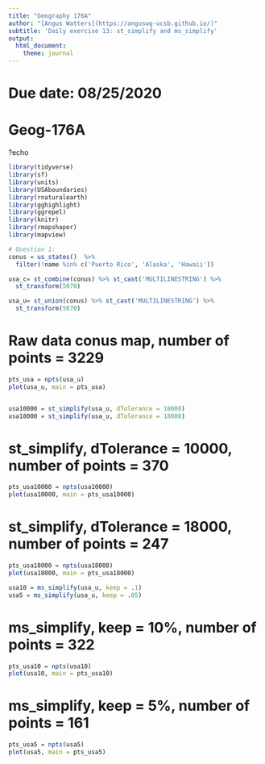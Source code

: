 ```yaml
---
title: "Geography 176A"
author: "[Angus Watters](https://anguswg-ucsb.github.io/)"
subtitle: 'Daily exercise 13: st_simplify and ms_simplify'
output:
  html_document:
    theme: journal
---
```


# Due date: 08/25/2020
# Geog-176A

?echo
```r

library(tidyverse)
library(sf)
library(units)
library(USAboundaries)
library(rnaturalearth)
library(gghighlight)
library(ggrepel)
library(knitr)
library(rmapshaper)
library(mapview)
```

```r
# Question 1:
conus = us_states()  %>%
  filter(!name %in% c('Puerto Rico', 'Alaska', 'Hawaii'))

usa_c= st_combine(conus) %>% st_cast('MULTILINESTRING') %>%
  st_transform(5070)

usa_u= st_union(conus) %>% st_cast('MULTILINESTRING') %>%
  st_transform(5070)
```
# Raw data conus map, number of points = 3229

```r
pts_usa = npts(usa_u)
plot(usa_u, main = pts_usa)


usa10000 = st_simplify(usa_u, dTolerance = 10000)
usa18000 = st_simplify(usa_u, dTolerance = 18000)
```
# st_simplify, dTolerance = 10000, number of points = 370
```r
pts_usa10000 = npts(usa10000)
plot(usa10000, main = pts_usa10000)
```
# st_simplify, dTolerance = 18000, number of points = 247 
```r
pts_usa18000 = npts(usa18000)
plot(usa18000, main = pts_usa18000)
```
```r
usa10 = ms_simplify(usa_u, keep = .1)
usa5 = ms_simplify(usa_u, keep = .05)
```
# ms_simplify, keep = 10%, number of points = 322
```r
pts_usa10 = npts(usa10)
plot(usa10, main = pts_usa10)
```
# ms_simplify, keep = 5%, number of points = 161
```r
pts_usa5 = npts(usa5)
plot(usa5, main = pts_usa5)
```
